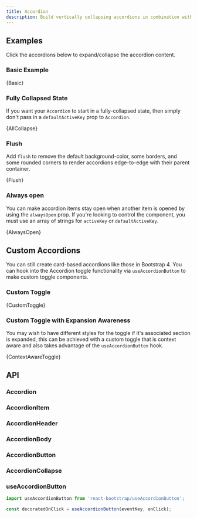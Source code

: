 ```yaml
---
title: Accordion
description: Build vertically collapsing accordions in combination with the Collapse component
---
```



## Examples

Click the accordions below to expand/collapse the accordion content.

### Basic Example

<CodeBlock language="jsx" live>
  {Basic}
</CodeBlock>

### Fully Collapsed State

If you want your `Accordion` to start in a fully-collapsed state, then simply don't pass in a `defaultActiveKey` prop to `Accordion`.

<CodeBlock language="jsx" live>
  {AllCollapse}
</CodeBlock>

### Flush

Add `flush` to remove the default background-color, some borders, and some rounded corners to render accordions edge-to-edge with their parent container.

<CodeBlock language="jsx" live>
  {Flush}
</CodeBlock>

### Always open

You can make accordion items stay open when another item is opened by using the `alwaysOpen` prop. If you're looking to
control the component, you must use an array of strings for `activeKey` or `defaultActiveKey`.

<CodeBlock language="jsx" live>
  {AlwaysOpen}
</CodeBlock>

## Custom Accordions

You can still create card-based accordions like those in Bootstrap 4. You can hook
into the Accordion toggle functionality via `useAccordionButton` to make custom
toggle components.

### Custom Toggle

<CodeBlock language="jsx" live noInline>
  {CustomToggle}
</CodeBlock>

### Custom Toggle with Expansion Awareness

You may wish to have different styles for the toggle if it's associated section is expanded,
this can be achieved with a custom toggle that is context aware and also takes advantage of the `useAccordionButton` hook.

<CodeBlock language="jsx" live noInline>
  {ContextAwareToggle}
</CodeBlock>

## API

### Accordion

<PropsTable name="Accordion" />

### AccordionItem

<PropsTable name="AccordionItem" />

### AccordionHeader

<PropsTable name="AccordionHeader" />

### AccordionBody

<PropsTable name="AccordionBody" />

### AccordionButton

<PropsTable name="AccordionButton" />

### AccordionCollapse

<PropsTable name="AccordionCollapse" />

### useAccordionButton

```jsx
import useAccordionButton from 'react-bootstrap/useAccordionButton';

const decoratedOnClick = useAccordionButton(eventKey, onClick);
```
